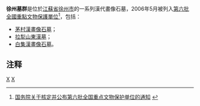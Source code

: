 {{文物保护单位
| 级别 = 全国
| 名称 = '''徐州墓群'''
| 编号 = 6-247
| 分类 = 古墓葬
| 时代 = [[漢|漢]]
| 所在 = [[江蘇省|江蘇省]][[徐州市|徐州市]]
| 登录 = 2006年
| Cat = 江蘇全國重點文物保護單位
}}

'''徐州墓群'''是位於[[江蘇省|江蘇省]][[徐州市|徐州市]]的一系列漢代畫像石墓，2006年5月被列入[[第六批全國重點文物保護單位|第六批全國重點文物保護單位]]<ref>[http://www.ncha.gov.cn/tabid/96/InfoID/60/frtid/134/Default.aspx 国务院关于核定并公布第六批全国重点文物保护单位的通知] {{webarchive|url=https://web.archive.org/web/20121020080438/http://www.sach.gov.cn/tabid/96/InfoID/60/frtid/134/Default.aspx |date=2012-10-20 }}</ref>，包括：

*[[茅村漢畫像石墓|茅村漢畫像石墓]]；
*[[拉犁山東漢墓|拉犁山東漢墓]]；
*[[白集漢畫像石墓|白集漢畫像石墓]]。

==注释==
{{reflist}}

{{江苏全国重点文物保护单位}}

[[Category:汉朝墓葬|X]]
[[Category:徐州墓葬|X]]

{{Jiangsu-stub}}